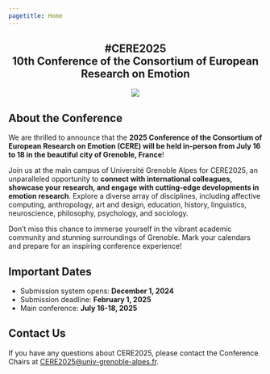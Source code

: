 ```yaml
---
pagetitle: Home
---
```


::: {.column-screen style="text-align: center;"}
# #CERE2025<br>10th Conference of the Consortium of European Research on Emotion

![](images/grenobleCERE2025.png)
:::

## About the Conference

We are thrilled to announce that the **2025 Conference of the Consortium of European Research on Emotion (CERE) will be held in-person from July 16 to 18 in the beautiful city of Grenoble, France**!

Join us at the main campus of Université Grenoble Alpes for CERE2025, an unparalleled opportunity to **connect with international colleagues, showcase your research, and engage with cutting-edge developments in emotion research**. Explore a diverse array of disciplines, including affective computing, anthropology, art and design, education, history, linguistics, neuroscience, philosophy, psychology, and sociology.

Don't miss this chance to immerse yourself in the vibrant academic community and stunning surroundings of Grenoble. Mark your calendars and prepare for an inspiring conference experience!

## Important Dates

- Submission system opens: **December 1, 2024**
- Submission deadline: **February 1, 2025**
- Main conference: **July 16-18, 2025**

## Contact Us

If you have any questions about CERE2025, please contact the Conference Chairs at [CERE2025@univ-grenoble-alpes.fr](mailto:cere2025@univ-grenoble-alpes.fr).